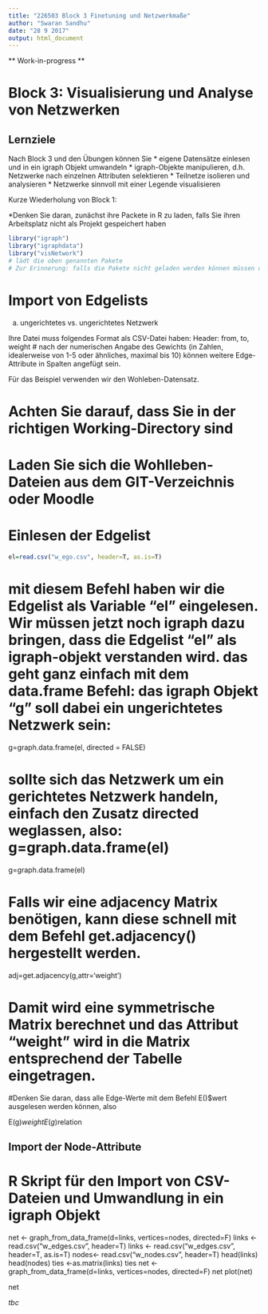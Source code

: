 ```yaml
---
title: "226503 Block 3 Finetuning und Netzwerkmaße"
author: "Swaran Sandhu"
date: "28 9 2017"
output: html_document
---
```


** Work-in-progress **

# Block 3: Visualisierung und Analyse von Netzwerken

## Lernziele
Nach Block 3 und den Übungen können Sie
* eigene Datensätze einlesen und in ein igraph Objekt umwandeln
* igraph-Objekte manipulieren, d.h. Netzwerke nach einzelnen Attributen selektieren
* Teilnetze isolieren und analysieren
* Netzwerke sinnvoll mit einer Legende visualisieren

Kurze Wiederholung von Block 1: 

*Denken Sie daran, zunächst ihre Packete in R zu laden, falls Sie ihren Arbeitsplatz nicht als Projekt gespeichert haben

```r
library("igraph")
library("igraphdata")
library("visNetwork")
# lädt die oben genannten Pakete
# Zur Erinnerung: falls die Pakete nicht geladen werden können müssen diese zunächst installiert werden (siehe Einleitung!)
```
# Import von Edgelists

a) ungerichtetes vs. ungerichtetes Netzwerk

Ihre Datei muss folgendes Format als CSV-Datei haben: Header: from, to, weight
# nach der numerischen Angabe des Gewichts (in Zahlen, idealerweise von 1-5 oder ähnliches, maximal bis 10) können weitere Edge-Attribute in Spalten angefügt sein.

Für das Beispiel verwenden wir den Wohleben-Datensatz.

# Achten Sie darauf, dass Sie in der richtigen Working-Directory sind
# Laden Sie sich die Wohlleben-Dateien aus dem GIT-Verzeichnis oder Moodle
# Einlesen der Edgelist

```r
el=read.csv("w_ego.csv", header=T, as.is=T)
```

# mit diesem Befehl haben wir die Edgelist als Variable "el" eingelesen. Wir müssen jetzt noch igraph dazu bringen, dass die Edgelist "el" als igraph-objekt verstanden wird. das geht ganz einfach mit dem data.frame Befehl: das igraph Objekt "g" soll dabei ein ungerichtetes Netzwerk sein:

g=graph.data.frame(el, directed = FALSE)

# sollte sich das Netzwerk um ein gerichtetes Netzwerk handeln, einfach den Zusatz directed weglassen, also: g=graph.data.frame(el)
g=graph.data.frame(el)

# Falls wir eine adjacency Matrix benötigen, kann diese schnell mit dem Befehl get.adjacency() hergestellt werden.

adj=get.adjacency(g,attr='weight')

# Damit wird eine symmetrische Matrix berechnet und das Attribut "weight" wird in die Matrix entsprechend der Tabelle eingetragen.

#Denken Sie daran, dass alle Edge-Werte mit dem Befehl E()$wert ausgelesen werden können, also

E(g)$weight
E(g)$relation

## Import der Node-Attribute

# R Skript für den Import von CSV-Dateien und Umwandlung in ein igraph Objekt

net <- graph_from_data_frame(d=links, vertices=nodes, directed=F)
links <- read.csv("w_edges.csv", header=T)
links <- read.csv("w_edges.csv", header=T, as.is=T)
nodes<- read.csv("w_nodes.csv", header=T)
head(links)
head(nodes)
ties <-as.matrix(links)
ties
net <- graph_from_data_frame(d=links, vertices=nodes, directed=F)
net
plot(net)

net

*tbc*
